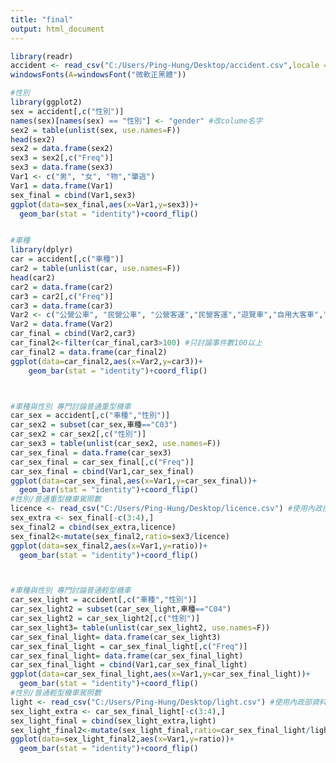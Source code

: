 ```yaml
---
title: "final"
output: html_document
---
```

```r
library(readr)
accident <- read_csv("C:/Users/Ping-Hung/Desktop/accident.csv",locale = locale(encoding = "BIG5"))
windowsFonts(A=windowsFont("微軟正黑體"))

#性別
library(ggplot2)                           
sex = accident[,c("性別")]
names(sex)[names(sex) == "性別"] <- "gender" #改colume名字
sex2 = table(unlist(sex, use.names=F))
head(sex2)
sex2 = data.frame(sex2)
sex3 = sex2[,c("Freq")]
sex3 = data.frame(sex3)
Var1 <- c("男", "女", "物","肇逃")
Var1 = data.frame(Var1)
sex_final = cbind(Var1,sex3)
ggplot(data=sex_final,aes(x=Var1,y=sex3))+
  geom_bar(stat = "identity")+coord_flip()


#車種
library(dplyr)
car = accident[,c("車種")]
car2 = table(unlist(car, use.names=F))
head(car2)
car2 = data.frame(car2)
car3 = car2[,c("Freq")]
car3 = data.frame(car3)
Var2 <- c("公營公車", "民營公車", "公營客運","民營客運","遊覽車","自用大客車","營業用大貨車","自用大貨車","營業用全聯結車","營業用半聯結車","自用半聯結車","營業用曳引車","自用曳引車","計程車","租賃車","自用小客車","營業用小貨車","自用小貨車","大型重型機車1(550C.C.以上)","大型重型機車2(250-550C.C.)","普通重型機車","普通輕型機車","小型輕型機車","小型車","救護車","消防車","警備車","工程車","其他特種車","腳踏自行車","電動輔助自行車","電動自行車","人力車","其他慢車","拼裝車","農耕用車(或機械)","動力機械","拖車(架)","其他車","行人","乘客","其他人")
Var2 = data.frame(Var2)
car_final = cbind(Var2,car3)
car_final2<-filter(car_final,car3>100) #只討論事件數100以上
car_final2 = data.frame(car_final2)
ggplot(data=car_final2,aes(x=Var2,y=car3))+
    geom_bar(stat = "identity")+coord_flip()



#車種與性別 專門討論普通重型機車
car_sex = accident[,c("車種","性別")]
car_sex2 = subset(car_sex,車種=="C03")
car_sex2 = car_sex2[,c("性別")]
car_sex3 = table(unlist(car_sex2, use.names=F))
car_sex_final = data.frame(car_sex3)
car_sex_final = car_sex_final[,c("Freq")]
car_sex_final = cbind(Var1,car_sex_final)
ggplot(data=car_sex_final,aes(x=Var1,y=car_sex_final))+
  geom_bar(stat = "identity")+coord_flip()
#性別/普通重型機車駕照數
licence <- read_csv("C:/Users/Ping-Hung/Desktop/licence.csv") #使用內政部資料
sex_extra <- sex_final[-c(3:4),]
sex_final2 = cbind(sex_extra,licence)
sex_final2<-mutate(sex_final2,ratio=sex3/licence)
ggplot(data=sex_final2,aes(x=Var1,y=ratio))+
  geom_bar(stat = "identity")+coord_flip()



#車種與性別 專門討論普通輕型機車
car_sex_light = accident[,c("車種","性別")]
car_sex_light2 = subset(car_sex_light,車種=="C04")
car_sex_light2 = car_sex_light2[,c("性別")]
car_sex_light3= table(unlist(car_sex_light2, use.names=F))
car_sex_final_light= data.frame(car_sex_light3)
car_sex_final_light = car_sex_final_light[,c("Freq")]
car_sex_final_light= data.frame(car_sex_final_light)
car_sex_final_light = cbind(Var1,car_sex_final_light)
ggplot(data=car_sex_final_light,aes(x=Var1,y=car_sex_final_light))+
  geom_bar(stat = "identity")+coord_flip()
#性別/普通輕型機車駕照數
light <- read_csv("C:/Users/Ping-Hung/Desktop/light.csv") #使用內政部資料
sex_light_extra <- car_sex_final_light[-c(3:4),]
sex_light_final = cbind(sex_light_extra,light)
sex_light_final2<-mutate(sex_light_final,ratio=car_sex_final_light/light_licence)
ggplot(data=sex_light_final2,aes(x=Var1,y=ratio))+
  geom_bar(stat = "identity")+coord_flip()

```


